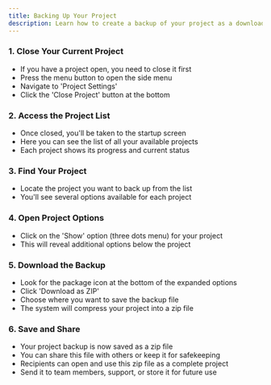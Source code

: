 ```yaml
---
title: Backing Up Your Project
description: Learn how to create a backup of your project as a downloadable zip file that you can share or store safely
---
```


<LoomVideo videoId="31e519af82964516a882aba14aba2316" timestamp={0} title="Backing Up Your Project" />

### 1. Close Your Current Project

- If you have a project open, you need to close it first
- Press the menu button to open the side menu
- Navigate to 'Project Settings'
- Click the 'Close Project' button at the bottom

### 2. Access the Project List

- Once closed, you'll be taken to the startup screen
- Here you can see the list of all your available projects
- Each project shows its progress and current status

### 3. Find Your Project

- Locate the project you want to back up from the list
- You'll see several options available for each project

### 4. Open Project Options

- Click on the 'Show' option (three dots menu) for your project
- This will reveal additional options below the project

### 5. Download the Backup

- Look for the package icon at the bottom of the expanded options
- Click 'Download as ZIP'
- Choose where you want to save the backup file
- The system will compress your project into a zip file

### 6. Save and Share

- Your project backup is now saved as a zip file
- You can share this file with others or keep it for safekeeping
- Recipients can open and use this zip file as a complete project
- Send it to team members, support, or store it for future use 
